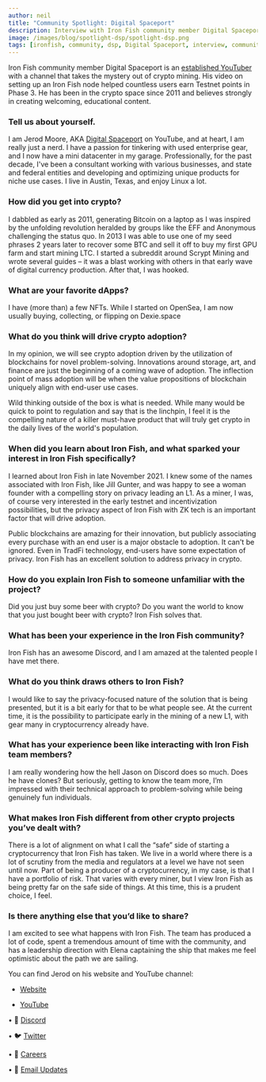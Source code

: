 ```yaml
---
author: neil
title: "Community Spotlight: Digital Spaceport"
description: Interview with Iron Fish community member Digital Spaceport
image: /images/blog/spotlight-dsp/spotlight-dsp.png
tags: [ironfish, community, dsp, Digital Spaceport, interview, community-highlight]
---
```


Iron Fish community member Digital Spaceport is an [established YouTuber](https://www.youtube.com/@DigitalSpaceport) with a channel that takes the mystery out of crypto mining. His video on setting up an Iron Fish node helped countless users earn Testnet points in Phase 3. He has been in the crypto space since 2011 and believes strongly in creating welcoming, educational content.

### Tell us about yourself.

I am Jerod Moore, AKA [Digital Spaceport](https://www.youtube.com/@DigitalSpaceport) on YouTube, and at heart, I am really just a nerd. I have a passion for tinkering with used enterprise gear, and I now have a mini datacenter in my garage. Professionally, for the past decade, I've been a consultant working with various businesses, and state and federal entities and developing and optimizing unique products for niche use cases. I live in Austin, Texas, and enjoy Linux a lot.

### How did you get into crypto?

I dabbled as early as 2011, generating Bitcoin on a laptop as I was inspired by the unfolding revolution heralded by groups like the EFF and Anonymous challenging the status quo. In 2013 I was able to use one of my seed phrases 2 years later to recover some BTC and sell it off to buy my first GPU farm and start mining LTC. I started a subreddit around Scrypt Mining and wrote several guides – it was a blast working with others in that early wave of digital currency production. After that, I was hooked.

###  What are your favorite dApps?

I have (more than) a few NFTs. While I started on OpenSea, I am now usually buying, collecting, or flipping on Dexie.space

### What do you think will drive crypto adoption?

In my opinion, we will see crypto adoption driven by the utilization of blockchains for novel problem-solving. Innovations around storage, art, and finance are just the beginning of a coming wave of adoption. The inflection point of mass adoption will be when the value propositions of blockchain uniquely align with end-user use cases.

Wild thinking outside of the box is what is needed. While many would be quick to point to regulation and say that is the linchpin, I feel it is the compelling nature of a killer must-have product that will truly get crypto in the daily lives of the world's population.

### When did you learn about Iron Fish, and what sparked your interest in Iron Fish specifically?

I learned about Iron Fish in late November 2021. I knew some of the names associated with Iron Fish, like Jill Gunter, and was happy to see a woman founder with a compelling story on privacy leading an L1. As a miner, I was, of course very interested in the early testnet and incentivization possibilities, but the privacy aspect of Iron Fish with ZK tech is an important factor that will drive adoption.

Public blockchains are amazing for their innovation, but publicly associating every purchase with an end user is a major obstacle to adoption. It can't be ignored. Even in TradFi technology, end-users have some expectation of privacy. Iron Fish has an excellent solution to address privacy in crypto.

### How do you explain Iron Fish to someone unfamiliar with the project?

Did you just buy some beer with crypto? Do you want the world to know that you just bought beer with crypto? Iron Fish solves that.

### What has been your experience in the Iron Fish community?
Iron Fish has an awesome Discord, and I am amazed at the talented people I have met there.

### What do you think draws others to Iron Fish?

I would like to say the privacy-focused nature of the solution that is being presented, but it is a bit early for that to be what people see. At the current time, it is the possibility to participate early in the mining of a new L1, with gear many in cryptocurrency already have.

### What has your experience been like interacting with Iron Fish team members?

I am really wondering how the hell Jason on Discord does so much. Does he have clones? But seriously, getting to know the team more, I’m impressed with their technical approach to problem-solving while being genuinely fun individuals.

### What makes Iron Fish different from other crypto projects you’ve dealt with?

There is a lot of alignment on what I call the “safe” side of starting a cryptocurrency that Iron Fish has taken. We live in a world where there is a lot of scrutiny from the media and regulators at a level we have not seen until now. Part of being a producer of a cryptocurrency, in my case, is that I have a portfolio of risk. That varies with every miner, but I view Iron Fish as being pretty far on the safe side of things. At this time, this is a prudent choice, I feel.

### Is there anything else that you’d like to share?

I am excited to see what happens with Iron Fish. The team has produced a lot of code, spent a tremendous amount of time with the community, and has a leadership direction with Elena captaining the ship that makes me feel optimistic about the path we are sailing.

You can find Jerod on his website and YouTube channel:

-   [Website](https://digitalspaceport.com/)

-   [YouTube](https://www.youtube.com/@digitalspaceport)


• 🎤 [Discord](https://discord.ironfish.network)

• 🐦 [Twitter](https://twitter.com/ironfishcrypto)

• 🚀 [Careers](https://ironfish.network/careers)

• 📧 [Email Updates](https://ironfish.network/#email-signup)
